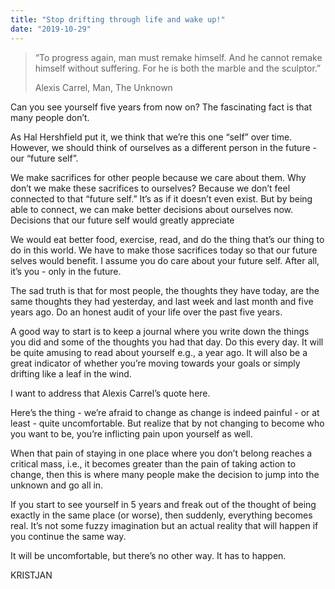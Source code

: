 ```yaml
---
title: "Stop drifting through life and wake up!"
date: "2019-10-29"
---
```


> “To progress again, man must remake himself. And he cannot remake himself without suffering. For he is both the marble and the sculptor.”
> 
> Alexis Carrel, Man, The Unknown

Can you see yourself five years from now on? The fascinating fact is that many people don’t.

As Hal Hershfield put it, we think that we’re this one “self” over time. However, we should think of ourselves as a different person in the future - our “future self”.

We make sacrifices for other people because we care about them. Why don’t we make these sacrifices to ourselves? Because we don’t feel connected to that “future self.” It’s as if it doesn’t even exist. But by being able to connect, we can make better decisions about ourselves now. Decisions that our future self would greatly appreciate

We would eat better food, exercise, read, and do the thing that’s our thing to do in this world. We have to make those sacrifices today so that our future selves would benefit. I assume you do care about your future self. After all, it’s you - only in the future.

The sad truth is that for most people, the thoughts they have today, are the same thoughts they had yesterday, and last week and last month and five years ago. Do an honest audit of your life over the past five years.

A good way to start is to keep a journal where you write down the things you did and some of the thoughts you had that day. Do this every day. It will be quite amusing to read about yourself e.g., a year ago. It will also be a great indicator of whether you’re moving towards your goals or simply drifting like a leaf in the wind.

I want to address that Alexis Carrel’s quote here.

Here’s the thing - we’re afraid to change as change is indeed painful - or at least - quite uncomfortable. But realize that by not changing to become who you want to be, you’re inflicting pain upon yourself as well.

When that pain of staying in one place where you don’t belong reaches a critical mass, i.e., it becomes greater than the pain of taking action to change, then this is where many people make the decision to jump into the unknown and go all in.

If you start to see yourself in 5 years and freak out of the thought of being exactly in the same place (or worse), then suddenly, everything becomes real. It’s not some fuzzy imagination but an actual reality that will happen if you continue the same way.

It will be uncomfortable, but there’s no other way. It has to happen.

KRISTJAN
